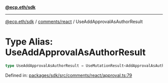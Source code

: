 [**@ecp.eth/sdk**](../../../index.mdx)

***

[@ecp.eth/sdk](/sdk-reference/index.mdx) / [comments/react](/sdk-reference/comments/react/index.mdx) / UseAddApprovalAsAuthorResult

# Type Alias: UseAddApprovalAsAuthorResult

```ts
type UseAddApprovalAsAuthorResult = UseMutationResult<AddApprovalAsAuthorResult, Error, UseAddApprovalAsAuthorParams>;
```

Defined in: [packages/sdk/src/comments/react/approval.ts:79](https://github.com/ecp-eth/comments-monorepo/blob/main/packages/sdk/src/comments/react/approval.ts#L79)

